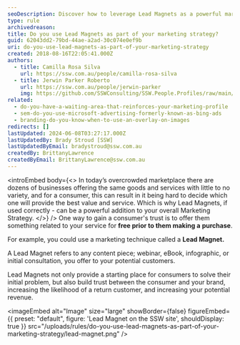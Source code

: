 ```yaml
---
seoDescription: Discover how to leverage Lead Magnets as a powerful marketing strategy, building trust with potential customers and driving revenue for your business.
type: rule
archivedreason:
title: Do you use Lead Magnets as part of your marketing strategy?
guid: 62043dd2-79bd-44ae-a2ad-30c074e0ef9b
uri: do-you-use-lead-magnets-as-part-of-your-marketing-strategy
created: 2018-08-16T22:05:41.000Z
authors:
  - title: Camilla Rosa Silva
    url: https://ssw.com.au/people/camilla-rosa-silva
  - title: Jerwin Parker Roberto
    url: https://ssw.com.au/people/jerwin-parker
    img: https://github.com/SSWConsulting/SSW.People.Profiles/raw/main/Jerwin-Parker/Images/Jerwin-Parker-Profile.jpg
related:
  - do-you-have-a-waiting-area-that-reinforces-your-marketing-profile
  - sem-do-you-use-microsoft-advertising-formerly-known-as-bing-ads
  - branding-do-you-know-when-to-use-an-overlay-on-images
redirects: []
lastUpdated: 2024-06-08T03:27:17.000Z
lastUpdatedBy: Brady Stroud [SSW]
lastUpdatedByEmail: bradystroud@ssw.com.au
createdBy: BrittanyLawrence
createdByEmail: BrittanyLawrence@ssw.com.au
---
```


<introEmbed
  body={<>
In today’s overcrowded marketplace there are dozens of businesses offering the same goods and services with little to no variety, and for a consumer, this can result in it being hard to decide which one will provide the best value and service. Which is why Lead Magnets, if used correctly - can be a powerful addition to your overall Marketing Strategy.
  </>}
/>
One way to gain a consumer's trust is to offer them something related to your service for **free prior to them making a** **purchase**.

For example, you could use a marketing technique called a **Lead Magnet.**

A Lead Magnet refers to any content piece; webinar, eBook, infographic, or initial consultation, you offer to your potential customers.

Lead Magnets not only provide a starting place for consumers to solve their initial problem, but also build trust between the consumer and your brand, increasing the likelihood of a return customer, and increasing your potential revenue.


<imageEmbed
  alt="Image"
  size="large"
  showBorder={false}
  figureEmbed={{
    preset: "default",
    figure: 'Lead Magnet on the SSW site',
    shouldDisplay: true
  }}
  src="/uploads/rules/do-you-use-lead-magnets-as-part-of-your-marketing-strategy/lead-magnet.png"
/>
